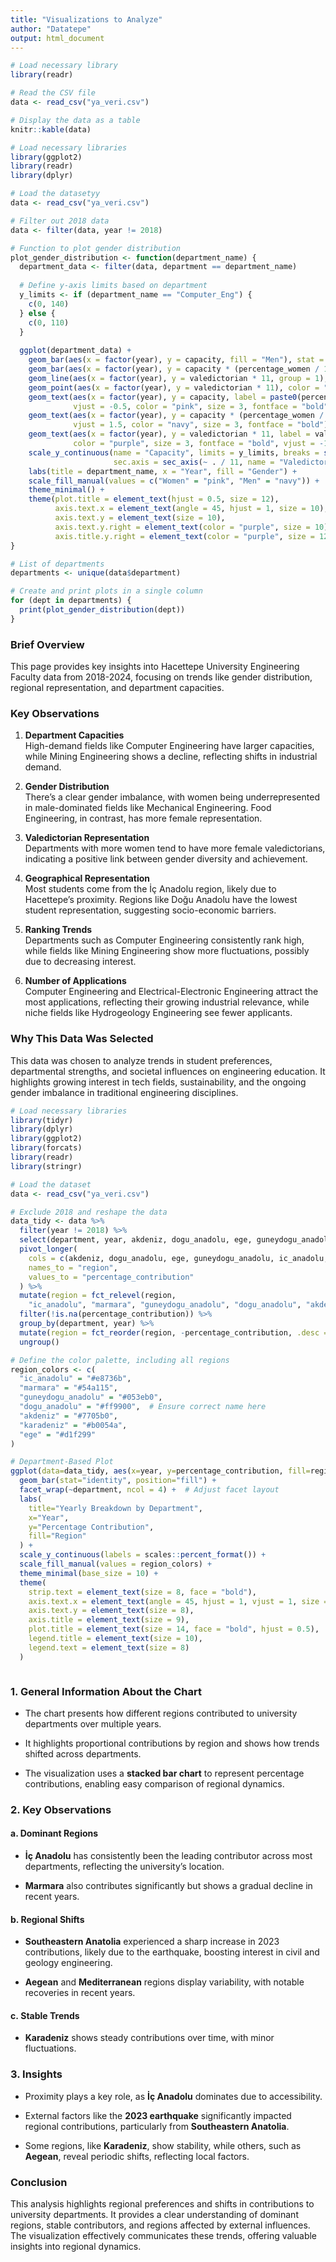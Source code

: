 ```yaml
---
title: "Visualizations to Analyze"
author: "Datatepe"
output: html_document
---
```

```r
# Load necessary library
library(readr)

# Read the CSV file
data <- read_csv("ya_veri.csv")

# Display the data as a table
knitr::kable(data)
```

```r

# Load necessary libraries
library(ggplot2)
library(readr)
library(dplyr)

# Load the datasetyy
data <- read_csv("ya_veri.csv")

# Filter out 2018 data
data <- filter(data, year != 2018)

# Function to plot gender distribution
plot_gender_distribution <- function(department_name) {
  department_data <- filter(data, department == department_name)
  
  # Define y-axis limits based on department
  y_limits <- if (department_name == "Computer_Eng") {
    c(0, 140)
  } else {
    c(0, 110)
  }
  
  ggplot(department_data) +
    geom_bar(aes(x = factor(year), y = capacity, fill = "Men"), stat = "identity", position = "stack") +
    geom_bar(aes(x = factor(year), y = capacity * (percentage_women / 100), fill = "Women"), stat = "identity", position = "stack") +
    geom_line(aes(x = factor(year), y = valedictorian * 11, group = 1), color = "purple", linewidth = 0.75) +
    geom_point(aes(x = factor(year), y = valedictorian * 11), color = "purple", size = 2) +
    geom_text(aes(x = factor(year), y = capacity, label = paste0(percentage_men, "%")), 
              vjust = -0.5, color = "pink", size = 3, fontface = "bold") +
    geom_text(aes(x = factor(year), y = capacity * (percentage_women / 100), label = paste0(percentage_women, "%")), 
              vjust = 1.5, color = "navy", size = 3, fontface = "bold") +
    geom_text(aes(x = factor(year), y = valedictorian * 11, label = valedictorian), 
              color = "purple", size = 3, fontface = "bold", vjust = -1.5, hjust = 0.5) +
    scale_y_continuous(name = "Capacity", limits = y_limits, breaks = seq(y_limits[1], y_limits[2], by = 10),
                       sec.axis = sec_axis(~ . / 11, name = "Valedictorians", breaks = seq(1, 10, by = 1))) +
    labs(title = department_name, x = "Year", fill = "Gender") +
    scale_fill_manual(values = c("Women" = "pink", "Men" = "navy")) +
    theme_minimal() +
    theme(plot.title = element_text(hjust = 0.5, size = 12),
          axis.text.x = element_text(angle = 45, hjust = 1, size = 10),
          axis.text.y = element_text(size = 10),
          axis.text.y.right = element_text(color = "purple", size = 10),
          axis.title.y.right = element_text(color = "purple", size = 12))
}

# List of departments
departments <- unique(data$department)

# Create and print plots in a single column
for (dept in departments) {
  print(plot_gender_distribution(dept))
}

```

### **Brief Overview**

This page provides key insights into Hacettepe University Engineering Faculty data from 2018-2024, focusing on trends like gender distribution, regional representation, and department capacities.

### Key Observations

1. **Department Capacities**  
   High-demand fields like Computer Engineering have larger capacities, while Mining Engineering shows a decline, reflecting shifts in industrial demand.

2. **Gender Distribution**  
   There's a clear gender imbalance, with women being underrepresented in male-dominated fields like Mechanical Engineering. Food Engineering, in contrast, has more female representation.

3. **Valedictorian Representation**  
   Departments with more women tend to have more female valedictorians, indicating a positive link between gender diversity and achievement.

4. **Geographical Representation**  
   Most students come from the İç Anadolu region, likely due to Hacettepe’s proximity. Regions like Doğu Anadolu have the lowest student representation, suggesting socio-economic barriers.

5. **Ranking Trends**  
   Departments such as Computer Engineering consistently rank high, while fields like Mining Engineering show more fluctuations, possibly due to decreasing interest.

6. **Number of Applications**  
   Computer Engineering and Electrical-Electronic Engineering attract the most applications, reflecting their growing industrial relevance, while niche fields like Hydrogeology Engineering see fewer applicants.

### Why This Data Was Selected

This data was chosen to analyze trends in student preferences, departmental strengths, and societal influences on engineering education. It highlights growing interest in tech fields, sustainability, and the ongoing gender imbalance in traditional engineering disciplines.


```r
# Load necessary libraries
library(tidyr)
library(dplyr)
library(ggplot2)
library(forcats)
library(readr)
library(stringr)

# Load the dataset
data <- read_csv("ya_veri.csv")

# Exclude 2018 and reshape the data
data_tidy <- data %>%
  filter(year != 2018) %>%
  select(department, year, akdeniz, dogu_anadolu, ege, guneydogu_anadolu, ic_anadolu, karadeniz, marmara) %>%
  pivot_longer(
    cols = c(akdeniz, dogu_anadolu, ege, guneydogu_anadolu, ic_anadolu, karadeniz, marmara),
    names_to = "region",
    values_to = "percentage_contribution"
  ) %>%
  mutate(region = fct_relevel(region, 
    "ic_anadolu", "marmara", "guneydogu_anadolu", "dogu_anadolu", "akdeniz", "ege", "karadeniz")) %>%
  filter(!is.na(percentage_contribution)) %>%
  group_by(department, year) %>%
  mutate(region = fct_reorder(region, -percentage_contribution, .desc = TRUE)) %>%
  ungroup()

# Define the color palette, including all regions
region_colors <- c(
  "ic_anadolu" = "#e8736b",
  "marmara" = "#54a115",
  "guneydogu_anadolu" = "#053eb0",
  "dogu_anadolu" = "#ff9900",  # Ensure correct name here
  "akdeniz" = "#7705b0",
  "karadeniz" = "#b0054a",
  "ege" = "#d1f299"
)

# Department-Based Plot
ggplot(data=data_tidy, aes(x=year, y=percentage_contribution, fill=region)) +
  geom_bar(stat="identity", position="fill") +
  facet_wrap(~department, ncol = 4) +  # Adjust facet layout
  labs(
    title="Yearly Breakdown by Department",
    x="Year",
    y="Percentage Contribution",
    fill="Region"
  ) +
  scale_y_continuous(labels = scales::percent_format()) +
  scale_fill_manual(values = region_colors) +
  theme_minimal(base_size = 10) +
  theme(
    strip.text = element_text(size = 8, face = "bold"),
    axis.text.x = element_text(angle = 45, hjust = 1, vjust = 1, size = 6),
    axis.text.y = element_text(size = 8),
    axis.title = element_text(size = 9),
    plot.title = element_text(size = 14, face = "bold", hjust = 0.5),
    legend.title = element_text(size = 10),
    legend.text = element_text(size = 8)
  )



```

### **1. General Information About the Chart**

-   The chart presents how different regions contributed to university departments over multiple years.

-   It highlights proportional contributions by region and shows how trends shifted across departments.

-   The visualization uses a **stacked bar chart** to represent percentage contributions, enabling easy comparison of regional dynamics.

### **2. Key Observations**

#### **a. Dominant Regions**

-   **İç Anadolu** has consistently been the leading contributor across most departments, reflecting the university's location.

-   **Marmara** also contributes significantly but shows a gradual decline in recent years.

#### **b. Regional Shifts**

-   **Southeastern Anatolia** experienced a sharp increase in 2023 contributions, likely due to the earthquake, boosting interest in civil and geology engineering.

-   **Aegean** and **Mediterranean** regions display variability, with notable recoveries in recent years.

#### **c. Stable Trends**

-   **Karadeniz** shows steady contributions over time, with minor fluctuations.

### **3. Insights**

-   Proximity plays a key role, as **İç Anadolu** dominates due to accessibility.

-   External factors like the **2023 earthquake** significantly impacted regional contributions, particularly from **Southeastern Anatolia**.

-   Some regions, like **Karadeniz**, show stability, while others, such as **Aegean**, reveal periodic shifts, reflecting local factors.

### **Conclusion**

This analysis highlights regional preferences and shifts in contributions to university departments. It provides a clear understanding of dominant regions, stable contributors, and regions affected by external influences. The visualization effectively communicates these trends, offering valuable insights into regional dynamics.

